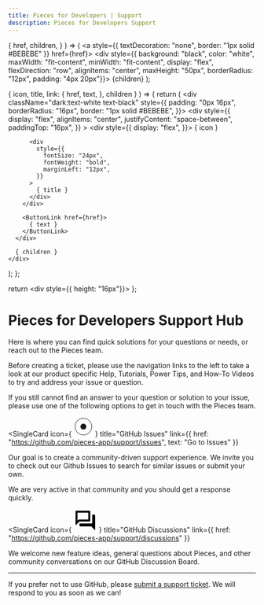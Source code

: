 ```yaml
---
title: Pieces for Developers | Support
description: Pieces for Developers Support
---
```


  {
    href,
    children,
  }
) => (
  <a
    style={{
      textDecoration: "none",
      border: "1px solid #BEBEBE"
    }}
    href={href}>
    <div style={{ background: "black", color: "white", maxWidth: "fit-content", minWidth: "fit-content", display: "flex", flexDirection: "row", alignItems: "center", maxHeight: "50px", borderRadius: "12px", padding: "4px 20px"}}>
      {children}
    </div>
  </a>
);

  {
    icon,
    title,
    link: {
     href,
     text,
    },
    children
  }
) => {
  return (
    <div className="dark:text-white text-black" style={{
      padding: "0px 16px",
      borderRadius: "16px",
      border: "1px solid #BEBEBE",
    }}>
      <div
        style={{
          display: "flex",
          alignItems: "center",
          justifyContent: "space-between",
          paddingTop: "16px",
        }}
      >
        <div style={{
          display: "flex",
        }}>
          { icon }

          <div
            style={{
              fontSize: "24px",
              fontWeight: "bold",
              marginLeft: "12px",
            }}
          >
            { title }
          </div>
        </div>

        <ButtonLink href={href}>
          { text }
        </ButtonLink>
      </div>

      { children }
    </div>
  );
};

  return <div style={{ height: "16px"}}></div>
};

# Pieces for Developers Support Hub

Here is where you can find quick solutions for your questions or needs, or reach out to the Pieces team.

<Info>
  Before creating a ticket, please use the navigation links to the left to take a look at our product specific Help, Tutorials, Power Tips, and How-To Videos to try and address your issue or question.
</Info>

If you still cannot find an answer to your question or solution to your issue, please use one of the following options to get in touch with the Pieces team.

<SingleCard
  icon={
    <svg xmlns="http://www.w3.org/2000/svg" width="40" height="40" viewBox="0 0 40 40" fill="none">
      <circle cx="20" cy="20" r="17" stroke="currentColor" strokeWidth="5"/>
      <circle cx="20" cy="20" r="6" fill="currentColor"/>
    </svg>
  }
  title="GitHub Issues"
  link={{
    href: "https://github.com/pieces-app/support/issues",
    text: "Go to Issues"
  }}
>
  Our goal is to create a community-driven support experience. We invite you to check out our Github Issues to search for similar issues or submit your own.

  We are very active in that community and you should get a response quickly.
</SingleCard>

<SingleCard
  icon={
    <svg xmlns="http://www.w3.org/2000/svg" width="48" height="48" viewBox="0 0 48 48" fill="none">
      <g clipPath="url(#clip0_2_40)">
        <path d="M30 8V22H10.34L8 24.34V8H30ZM32 4H6C4.9 4 4 4.9 4 6V34L12 26H32C33.1 26 34 25.1 34 24V6C34 4.9 33.1 4 32 4ZM42 12H38V30H12V34C12 35.1 12.9 36 14 36H36L44 44V14C44 12.9 43.1 12 42 12Z" fill="black"/>
      </g>
      <defs>
        <clipPath id="clip0_2_40">
          <rect width="48" height="48" fill="white"/>
        </clipPath>
      </defs>
    </svg>
  }
  title="GitHub Discussions"
  link={{
    href: "https://github.com/pieces-app/support/discussions"
  }}
>

We welcome new feature ideas, general questions about Pieces, and other community conversations on our GitHub Discussion Board.

</SingleCard>

<hr/>

If you prefer not to use GitHub, please [submit a support ticket](https://getpieces.typeform.com/to/mCjBSIjF#page=docs-sidebar). We will respond to you as soon as we can!
